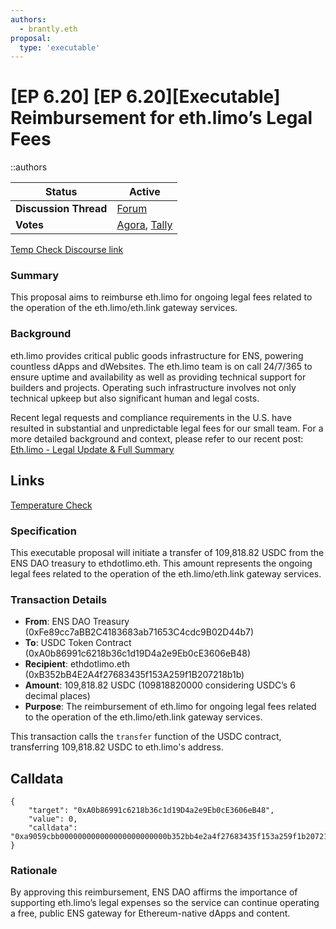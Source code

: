 ```yaml
---
authors:
  - brantly.eth
proposal:
  type: 'executable'
---
```


# [EP 6.20] [EP 6.20][Executable] Reimbursement for eth.limo’s Legal Fees

::authors

| **Status**            | Active                                                                                                                                                                                                                                                  |
| --------------------- | ------------------------------------------------------------------------------------------------------------------------------------------------------------------------------------------------------------------------------------------------------- |
| **Discussion Thread** | [Forum](https://discuss.ens.domains/t/)                                                                                                                                                                                                                 |
| **Votes**             | [Agora](https://agora.ensdao.org/proposals/28621945985399756809323229823216459792275185227390789031203077499124321674250), [Tally](https://tally.ensdao.org/dao/proposal/28621945985399756809323229823216459792275185227390789031203077499124321674250) |

[Temp Check Discourse link](https://discuss.ens.domains/t/temp-check-reimbursement-for-eth-limo-s-legal-fees/21435)

### Summary

This proposal aims to reimburse eth.limo for ongoing legal fees related to the operation of the eth.limo/eth.link gateway services.

### Background

eth.limo provides critical public goods infrastructure for ENS, powering countless dApps and dWebsites. The eth.limo team is on call 24/7/365 to ensure uptime and availability as well as providing technical support for builders and projects. Operating such infrastructure involves not only technical upkeep but also significant human and legal costs.

Recent legal requests and compliance requirements in the U.S. have resulted in substantial and unpredictable legal fees for our small team. For a more detailed background and context, please refer to our recent post:
[Eth.limo - Legal Update & Full Summary](https://discuss.ens.domains/t/eth-limo-legal-update-full-summary/21377)

## Links

[Temperature Check](https://discuss.ens.domains/t/temp-check-reimbursement-for-eth-limo-s-legal-fees/21435)

### Specification

This executable proposal will initiate a transfer of 109,818.82 USDC from the ENS DAO treasury to ethdotlimo.eth. This amount represents the ongoing legal fees related to the operation of the eth.limo/eth.link gateway services.

### Transaction Details

- **From**: ENS DAO Treasury (0xFe89cc7aBB2C4183683ab71653C4cdc9B02D44b7)
- **To**: USDC Token Contract (0xA0b86991c6218b36c1d19D4a2e9Eb0cE3606eB48)
- **Recipient**: ethdotlimo.eth (0xB352bB4E2A4f27683435f153A259f1B207218b1b)
- **Amount**: 109,818.82 USDC (109818820000 considering USDC’s 6 decimal places)
- **Purpose**: The reimbursement of eth.limo for ongoing legal fees related to the operation of the eth.limo/eth.link gateway services.

This transaction calls the `transfer` function of the USDC contract, transferring 109,818.82 USDC to eth.limo's address.

## Calldata

```
{
    "target": "0xA0b86991c6218b36c1d19D4a2e9Eb0cE3606eB48",
    "value": 0,
    "calldata": "0xa9059cbb000000000000000000000000b352bb4e2a4f27683435f153a259f1b207218b1b0000000000000000000000000000000000000000000000000000001991b635a0"
}
```

### Rationale

By approving this reimbursement, ENS DAO affirms the importance of supporting eth.limo’s legal expenses so the service can continue operating a free, public ENS gateway for Ethereum-native dApps and content.
